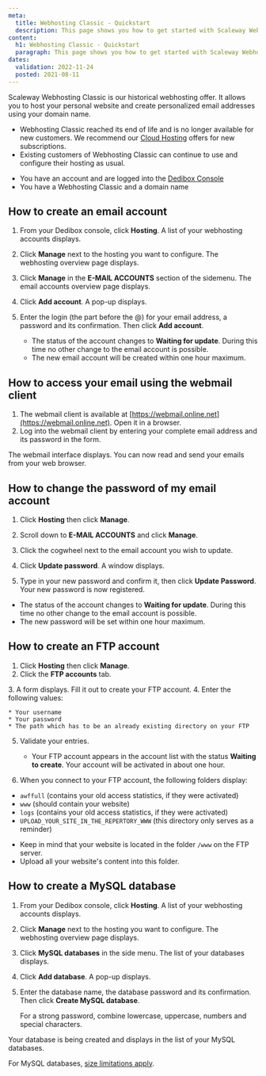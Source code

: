 ```yaml
---
meta:
  title: Webhosting Classic - Quickstart
  description: This page shows you how to get started with Scaleway Webhosting Classic.
content:
  h1: Webhosting Classic - Quickstart
  paragraph: This page shows you how to get started with Scaleway Webhosting Classic.
dates:
  validation: 2022-11-24
  posted: 2021-08-11
---
```


Scaleway Webhosting Classic is our historical webhosting offer. It allows you to host your personal website and create personalized email addresses using your domain name. 

<Message type="important">

* Webhosting Classic reached its end of life and is no longer available for new customers. We recommend our [Cloud Hosting](https://www.scaleway.com/en/dedibox/cloud-hosting/) offers for new subscriptions.
* Existing customers of Webhosting Classic can continue to use and configure their hosting as usual. 

</Message>

<Message type="requirement">

  - You have an account and are logged into the [Dedibox Console](https://console.online.net) 
  - You have a Webhosting Classic and a domain name

</Message>


## How to create an email account

1. From your Dedibox console, click **Hosting**. A list of your webhosting accounts displays.
2. Click **Manage** next to the hosting you want to configure. The webhosting overview page displays.
3. Click **Manage** in the **E-MAIL ACCOUNTS** section of the sidemenu. The email accounts overview page displays.
4. Click **Add account**. A pop-up displays. 

    <Lightbox src="scaleway_create_email.webp" alt="" />
5. Enter the login (the part before the @) for your email address, a password and its confirmation. Then click **Add account**.

    <Message type="note">

      - The status of the account changes to **Waiting for update**. During this time no other change to the email account is possible.
      - The new email account will be created within one hour maximum. 

    </Message>

## How to access your email using the webmail client

1. The webmail client is available at [https://webmail.online.net](https://webmail.online.net). Open it in a browser.
2. Log into the webmail client by entering your complete email address and its password in the form.

The webmail interface displays. You can now read and send your emails from your web browser.

<Lightbox src="scaleway_webmail_interface.webp" alt="" />

## How to change the password of my email account

1. Click **Hosting** then click **Manage**.
2. Scroll down to **E-MAIL ACCOUNTS** and click **Manage**.  
3. Click the cogwheel next to the email account you wish to update. 
4. Click **Update password**. A window displays. 
5. Type in your new password and confirm it, then click **Update Password**. Your new password is now registered.

    <Lightbox src="scaleway_change_email_password.webp" alt="" />

<Message type="note">

  - The status of the account changes to **Waiting for update**. During this time no other change to the email account is possible.
  - The new password will be set within one hour maximum. 

</Message>

## How to create an FTP account

1. Click **Hosting** then click **Manage**.
2. Click the **FTP accounts** tab.

  <Lightbox src="scaleway_ftp_tab.webp" alt="" />
3. A form displays. Fill it out to create your FTP account.
4. Enter the following values: 

    * Your username 
    * Your password 
    * The path which has to be an already existing directory on your FTP
5. Validate your entries.

    <Message type="note">

    - Your FTP account appears in the account list with the status **Waiting to create**. Your account will be activated in about one hour.

    </Message>
6. When you connect to your FTP account, the following folders display:   

* `awffull` (contains your old access statistics, if they were activated)
* `www` (should contain your website)
* `logs` (contains your old access statistics, if they were activated)
* `UPLOAD_YOUR_SITE_IN_THE_REPERTORY_WWW` (this directory only serves as a reminder)

<Message type="important">

  - Keep in mind that your website is located in the folder `/www` on the FTP server. 
  - Upload all your website's content into this folder.

</Message>

## How to create a MySQL database

1. From your Dedibox console, click **Hosting**. A list of your webhosting accounts displays.
2. Click **Manage** next to the hosting you want to configure. The webhosting overview page displays.
3. Click **MySQL databases** in the side menu. The list of your databases displays.
4. Click **Add database**. A pop-up displays.
5. Enter the database name, the database password and its confirmation. Then click **Create MySQL database**.

    <Message type="tip">

    For a strong password, combine lowercase, uppercase, numbers and special characters.

    </Message>

Your database is being created and displays in the list of your MySQL databases. 

<Message type="note">

  For MySQL databases, [size limitations apply](/webhosting/classic/how-to/create-mysql-database/#limitations). 

</Message>

